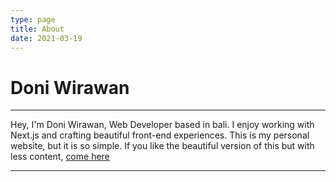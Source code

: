 ```yaml
---
type: page
title: About
date: 2021-03-19
---
```


# Doni Wirawan
---
Hey, I'm Doni Wirawan, Web Developer based in bali. I enjoy working with Next.js and crafting beautiful front-end experiences.
This is my personal website, but it is so simple. If you like the beautiful version of this but with less content, [come here](https://gradient-react.vercel.app/)

---

